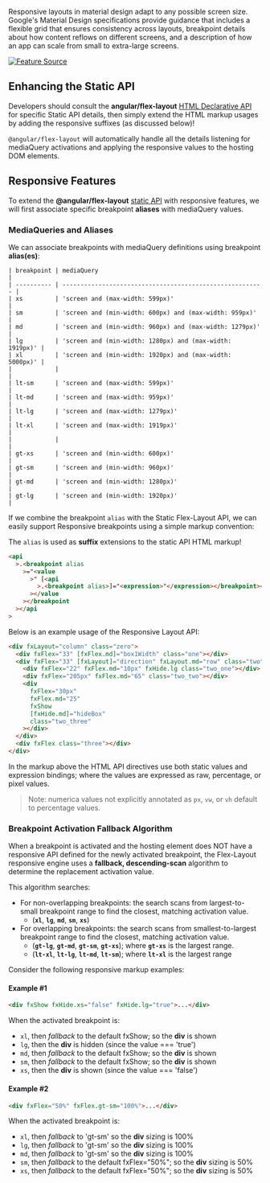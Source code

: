 
<Meta title="主题/样式布局/响应式断点" id="responsive" />

Responsive layouts in material design adapt to any possible screen size. Google's Material Design specifications
provide guidance that includes a flexible grid that ensures consistency across layouts, breakpoint details about how
content reflows on different screens, and a description of how an app can scale from small to extra-large screens.

[![Feature Source](http://material-design.storage.googleapis.com/publish/material_v_4/material_ext_publish/0B8olV15J7abPSGFxemFiQVRtb1k/layout_adaptive_breakpoints_01.png)](https://material.io/guidelines/layout/responsive-ui.html)

## Enhancing the Static API

Developers should consult the **angular/flex-layout**
[HTML Declarative API](https://github.com/angular/flex-layout/wiki/API-Documentation#html-api-declarative) for specific
Static API details, then simply extend the HTML markup usages by adding the responsive suffixes (as discussed below)!

`@angular/flex-layout` will automatically handle all the details listening for mediaQuery activations and applying the
responsive values to the hosting DOM elements.

## Responsive Features

To extend the **@angular/flex-layout**
[static API](https://github.com/angular/flex-layout/wiki/Declarative-API-Overview) with responsive features, we will
first associate specific breakpoint **aliases** with mediaQuery values.

### MediaQueries and Aliases

We can associate breakpoints with mediaQuery definitions using breakpoint **alias(es)**:

```
| breakpoint | mediaQuery                                               |
| ---------- | -------------------------------------------------------- |
| xs         | 'screen and (max-width: 599px)'                          |
| sm         | 'screen and (min-width: 600px) and (max-width: 959px)'   |
| md         | 'screen and (min-width: 960px) and (max-width: 1279px)'  |
| lg         | 'screen and (min-width: 1280px) and (max-width: 1919px)' |
| xl         | 'screen and (min-width: 1920px) and (max-width: 5000px)' |
|            |                                                          |
| lt-sm      | 'screen and (max-width: 599px)'                          |
| lt-md      | 'screen and (max-width: 959px)'                          |
| lt-lg      | 'screen and (max-width: 1279px)'                         |
| lt-xl      | 'screen and (max-width: 1919px)'                         |
|            |                                                          |
| gt-xs      | 'screen and (min-width: 600px)'                          |
| gt-sm      | 'screen and (min-width: 960px)'                          |
| gt-md      | 'screen and (min-width: 1280px)'                         |
| gt-lg      | 'screen and (min-width: 1920px)'                         |
```

If we combine the breakpoint `alias` with the Static Flex-Layout API, we can easily support Responsive breakpoints
using a simple markup convention:

The `alias` is used as **suffix** extensions to the static API HTML markup!

```html
<api
  >.<breakpoint alias
    >="<value
      >" [<api
        >.<breakpoint alias>]="<expression>"</expression></breakpoint></api
      ></value
    ></breakpoint
  ></api
>
```

Below is an example usage of the Responsive Layout API:

```html
<div fxLayout="column" class="zero">
  <div fxFlex="33" [fxFlex.md]="box1Width" class="one"></div>
  <div fxFlex="33" [fxLayout]="direction" fxLayout.md="row" class="two">
    <div fxFlex="22" fxFlex.md="10px" fxHide.lg class="two_one"></div>
    <div fxFlex="205px" fxFlex.md="65" class="two_two"></div>
    <div
      fxFlex="30px"
      fxFlex.md="25"
      fxShow
      [fxHide.md]="hideBox"
      class="two_three"
    ></div>
  </div>
  <div fxFlex class="three"></div>
</div>
```

In the markup above the HTML API directives use both static values and expression bindings; where the values are
expressed as raw, percentage, or pixel values.

> Note: numerica values not explicitly annotated as `px`, `vw`, or `vh` default to percentage values.

### Breakpoint Activation Fallback Algorithm

When a breakpoint is activated and the hosting element does NOT have a responsive API defined for the newly activated
breakpoint, the Flex-Layout responsive engine uses a **fallback, descending-scan** algorithm to determine the
replacement activation value.

This algorithm searches:

- For non-overlapping breakpoints: the search scans from largest-to-small breakpoint range to find the closest,
  matching activation value.
  - (**`xl`**, **`lg`**, **`md`**, **`sm`**, **`xs`**)
- For overlapping breakpoints: the search scans from smallest-to-largest breakpoint range to find the closest, matching
  activation value.
  - (**`gt-lg`**, **`gt-md`**, **`gt-sm`**, **`gt-xs`**); where **`gt-xs`** is the largest range.
  - (**`lt-xl`**, **`lt-lg`**, **`lt-md`**, **`lt-sm`**); where **`lt-xl`** is the largest range

Consider the following responsive markup examples:

#### Example #1

```html
<div fxShow fxHide.xs="false" fxHide.lg="true">...</div>
```

When the activated breakpoint is:

- `xl`, then _fallback_ to the default fxShow; so the **div** is shown
- `lg`, then the **div** is hidden (since the value === 'true')
- `md`, then _fallback_ to the default fxShow; so the **div** is shown
- `sm`, then _fallback_ to the default fxShow; so the **div** is shown
- `xs`, then the **div** is shown (since the value === 'false')

#### Example #2

```html
<div fxFlex="50%" fxFlex.gt-sm="100%">...</div>
```

When the activated breakpoint is:

- `xl`, then _fallback_ to 'gt-sm' so the **div** sizing is 100%
- `lg`, then _fallback_ to 'gt-sm' so the **div** sizing is 100%
- `md`, then _fallback_ to 'gt-sm' so the **div** sizing is 100%
- `sm`, then _fallback_ to the default fxFlex="50%"; so the **div** sizing is 50%
- `xs`, then _fallback_ to the default fxFlex="50%"; so the **div** sizing is 50%
